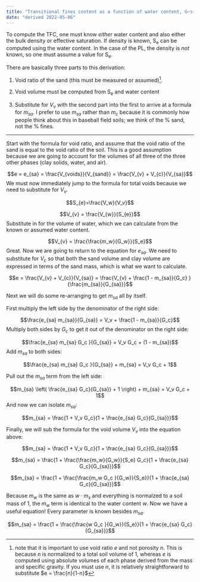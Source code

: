 ```yaml
---
title: "Transitional fines content as a function of water content, G~s~ of sand and clay, and void ratio of sand"
date: "derived 2022-05-06"
---
```



To compute the TFC, one must know _either_ water content and also either the bulk density or effective saturation. 
If density is known, S~e~ can be computed using the water content.
In the case of the PL, the density is _not_ known, so one must assume a value for S~e~.


There are basically three parts to this derivation:

1. Void ratio of the sand (this must be measured or assumed)^[note that it is important to use void ratio $e$ and not porosity $n$. This is because $n$ is normalized to a total soil volume of 1, whereas $e$ is computed using absolute volumes of each phase derived from the mass and specific gravity. If you must use $n$, it is relatively straightforward to substitute $e = \frac{n}{1-n}$].

2. Void volume must be computed from S~e~ and water content

3. Substitute for $V_v$ with the second part into the first to arrive at a formula for $m_{sa}$. I prefer to use $m_{sa}$ rather than $m_{c}$ because it is commonly how people think about this in baseball field soils; we think of the % sand, not the % fines.


___

Start with the formula for void ratio, and assume that the void ratio of the sand is equal to the void ratio of the soil. 
This is a good assumption because we are going to account for the volumes of all three of the three other phases (clay solids, water, and air).


$$e = e_{sa} = \frac{V_{voids}}{V_{sand}} = \frac{V_{v} + V_{c}}{V_{sa}}$$
We must now immediately jump to the formula for total voids because we need to substitute for $V_v$.


$$S_{e}=\frac{V_w}{V_v}$$

$$V_{v} = \frac{V_{w}}{S_{e}}$$
Substitute in for the volume of water, which we can calculate from the 
known or assumed water content.

$$V_{v} = \frac{\frac{m_w}{G_w}}{S_e}$$
Great. 
Now we are going to return to the equation for $e_{sa}$.
We need to substitute for $V_{c}$ so that both the sand volume and clay volume are expressed in terms of the sand mass, which is what we want to calculate.


$$e = \frac{V_{v} + V_{c}}{V_{sa}} = \frac{V_{v} +  \frac{1 - m_{sa}}{G_c}  }{\frac{m_{sa}}{G_{sa}}}$$

Next we will do some re-arranging to get $m_{sa}$ all by itself.

First multiply the left side by the denominator of the right side:

$$\frac{e_{sa} m_{sa}}{G_{sa}} = V_v + \frac{1 - m_{sa}}{G_c}$$
Multiply both sides by $G_c$ to get it out of the denominator on the right side:


$$\frac{e_{sa} m_{sa} G_c }{G_{sa}} = V_v G_c + (1 - m_{sa})$$
Add $m_{sa}$ to both sides:

$$\frac{e_{sa} m_{sa} G_c }{G_{sa}} + m_{sa} = V_v G_c + 1$$

Pull out the $m_{sa}$ term from the left side:

$$m_{sa} \left( \frac{e_{sa} G_c}{G_{sa}} + 1 \right)  + m_{sa} = V_v G_c + 1$$
And now we can isolate $m_{sa}$:

$$m_{sa} = \frac{1 + V_v G_c}{1 + \frac{e_{sa} G_c}{G_{sa}}}$$

Finally, we will sub the formula for the void volume $V_v$ into the equation above:

$$m_{sa} = \frac{1 + V_v G_c}{1 + \frac{e_{sa} G_c}{G_{sa}}}$$


$$m_{sa} = \frac{1 +  \frac{\frac{m_w}{G_w}}{S_e}  G_c}{1 + \frac{e_{sa} G_c}{G_{sa}}}$$


$$m_{sa} = \frac{1 +  \frac{\frac{m_w G_c }{G_w}}{S_e}}{1 + \frac{e_{sa} G_c}{G_{sa}}}$$



Because $m_w$ is the same as $w \cdot m_s$ and everything is normalzed to a soil mass of 1, the $m_w$ term is identical to the water content $w$.
Now we have a useful equation!
Every parameter is known besides $m_{sa}$.

$$m_{sa} = \frac{1 +  \frac{\frac{w G_c }{G_w}}{S_e}}{1 + \frac{e_{sa} G_c}{G_{sa}}}$$
